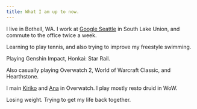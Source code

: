 ```yaml
---
title: What I am up to now.
---
```


I live in Bothell, WA. I work at
[Google Seattle](https://www.google.com/about/careers/applications/locations/seattle-kirkland-bellevue-redmond/)
in South Lake Union, and commute to the office twice a week.

Learning to play tennis, and also trying to improve my freestyle
swimming.

Playing Genshin Impact, Honkai: Star Rail.

Also casually playing Overwatch 2, World of Warcraft Classic, and
Hearthstone.

I main [Kiriko](https://overwatch.blizzard.com/en-us/heroes/kiriko/) and
[Ana](https://overwatch.blizzard.com/en-us/heroes/ana/) in Overwatch.
I play mostly resto druid in WoW.

Losing weight. Trying to get my life back together.
